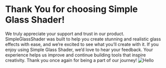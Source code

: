 # Thank You for choosing Simple Glass Shader!
 
We truly appreciate your support and trust in our product. SimpleGlassShader was built to help you create stunning and realistic glass effects with ease, and we’re excited to see what you’ll create with it.
If you enjoy using Simple Glass Shader, we’d love to hear your feedback. Your experience helps us improve and continue building tools that inspire creativity.
Thank you once again for being a part of our journey!
![Hello]("/pages/Image/Introduction.PNG")
